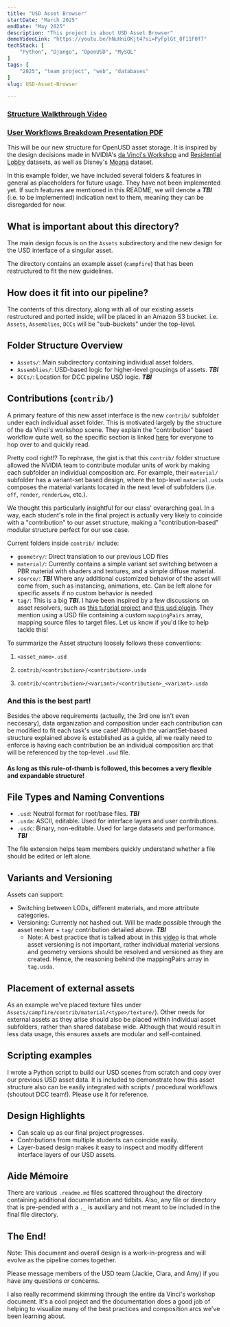 ```yaml
---
title: "USD Asset Browser"
startDate: "March 2025"
endDate: "May 2025"
description: "This project is about USD Asset Browser"
demoVideoLink: "https://youtu.be/hNuHniOKjt4?si=PyFplGt_8f11F0f7"
techStack: [
	"Python", "Django", "OpenUSD", "MySQL"
]
tags: [
	"2025", "team project", "web", "databases"
]
slug: USD-Asset-Browser

---
```


### [Structure Walkthrough Video](https://youtu.be/hNuHniOKjt4)

### [User Workflows Breakdown Presentation PDF](https://drive.google.com/file/d/1ZxiKbZk2xu4kw1len1eW1ywzZlvCVUjK/view?usp=sharing)

This will be our new structure for OpenUSD asset storage. It is inspired by the design decisions made in NVIDIA's [da Vinci's Workshop](https://docs.omniverse.nvidia.com/usd/latest/usd_content_samples/davinci_workshop.html) and [Residential Lobby](https://docs.omniverse.nvidia.com/usd/latest/usd_content_samples/res_lobby.html) datasets, as well as Disney's [Moana](https://disneyanimation.com/resources/moana-island-scene/) dataset.

In this example folder, we have included several folders & features in general as placeholders for future usage. They have not been implemented yet. If such features are mentioned in this README, we will denote a **_TBI_** (i.e. to be implemented) indication next to them, meaning they can be disregarded for now.

## What is important about this directory?

The main design focus is on the `Assets` subdirectory and the new design for the USD interface of a singular asset.

The directory contains an example asset (`campfire`) that has been restructured to fit the new guidelines.

## How does it fit into our pipeline?

The contents of this directory, along with all of our existing assets restructured and ported inside, will be placed in an Amazon S3 bucket. i.e. `Assets`, `Assemblies`, `DCCs` will be "sub-buckets" under the top-level.

## Folder Structure Overview

- `Assets/`: Main subdirectory containing individual asset folders.
- `Assemblies/`: USD-based logic for higher-level groupings of assets. **_TBI_**
- `DCCs/`: Location for DCC pipeline USD logic. **_TBI_**

## Contributions (`contrib/`)

A primary feature of this new asset interface is the new `contrib/` subfolder under each individual asset folder.
This is motivated largely by the structure of the da Vinci's workshop scene. They explain the "contribution" based workflow quite well, so the specific section is linked [here](https://docs.omniverse.nvidia.com/usd/latest/usd_content_samples/davinci_workshop.html#asset-composition-arcs) for everyone to hop over to and quickly read.

Pretty cool right!? To rephrase, the gist is that this `contrib/` folder structure allowed the NVIDIA team to contribute modular units of work by making each subfolder an individual composition arc. For example, their `material/` subfolder has a variant-set based design, where the top-level `material.usda` composes the material variants located in the next level of subfolders (i.e. `off`, `render`, `renderLow`, etc.).

We thought this particularly insightful for our class' overarching goal. In a way, each student's role in the final project is actually very likely to coincide with a "contribution" to our asset structure, making a "contribution-based" modular structure perfect for our use case.

Current folders inside `contrib/` include:

- `geometry/`: Direct translation to our previous LOD files
- `material/`: Currently contains a simple variant set switching between a PBR material with shaders and textures, and a simple diffuse material.
- `source/`: **_TBI_** Where any additional customized behavior of the asset will come from, such as instancing, animations, etc. Can be left alone for specific assets if no custom behavior is needed
- `tag/`: This is a big **_TBI_**. I have been inspired by a few discussions on asset resolvers, such as [this tutorial project](https://lucascheller.github.io/VFX-UsdAssetResolver/) and [this usd plugin](https://github.com/rodeofx/rdo_replace_resolver). They mention using a USD file containing a custom `mappingPairs` array, mapping source files to target files. Let us know if you'd like to help tackle this!

To summarize the Asset structure loosely follows these conventions:

1. `<asset_name>.usd`
2. `contrib/<contribution>/<contribution>.usda`

3. `contrib/<contribution>/<variant>/<contribution>_<variant>.usda`

### And this is the best part!

Besides the above requirements (actually, the 3rd one isn't even neccesary), data organization and composition under each contribution can be modified to fit each task's use case! Although the variantSet-based structure explained above is established as a guide, all we really need to enforce is having each contribution be an individual composition arc that will be referenced by the top-level `.usd` file.

#### As long as this rule-of-thumb is followed, this becomes a very flexible and expandable structure!

## File Types and Naming Conventions

- `.usd`: Neutral format for root/base files. **_TBI_**
- `.usda`: ASCII, editable. Used for interface layers and user contributions.
- `.usdc`: Binary, non-editable. Used for large datasets and performance. **_TBI_**

The file extension helps team members quickly understand whether a file should be edited or left alone.

## Variants and Versioning

Assets can support:

- Switching between LODs, different materials, and more attribute categories.
- Versioning: Currently not hashed out. Will be made possible through the asset reolver + `tag/` contribution detailed above. **_TBI_**
    - Note: A best practice that is talked about in this [video](https://youtu.be/YgVTS5oIJqM?si=3bUczCRT3axPE4JL&t=532) is that whole asset versioning is not important, rather individual material versions and geometry versions should be resolved and versioned as they are created. Hence, the reasoning behind the mappingPairs array in `tag.usda`.

## Placement of external assets

As an example we've placed texture files under `Assets/campfire/contrib/material/<type>/texture/`). Other needs for external assets as they arise should also be placed within individual asset subfolders, rather than shared database wide. Although that would result in less data usage, this ensures assets are modular and self-contained.

## Scripting examples

I wrote a Python script to build our USD scenes from scratch and copy over our previous USD asset data. It is included to demonstrate how this asset structure also can be easily integrated with scripts / procedural workflows (shoutout DCC team!). Please use it for reference.

## Design Highlights

- Can scale up as our final project progresses.
- Contributions from multiple students can coincide easily.
- Layer-based design makes it easy to inspect and modify different interface layers of our USD assets.

## Aide Mémoire

There are various `.readme.md` files scattered throughout the directory containing additional documentation and tidbits. Also, any file or directory that is pre-pended with a `._` is auxiliary and not meant to be included in the final file directory.

## The End!

Note: This document and overall design is a work-in-progress and will evolve as the pipeline comes together.

Please message members of the USD team (Jackie, Clara, and Amy) if you have any questions or concerns.

I also really recommend skimming through the entire da Vinci's workshop document. It's a cool project and the documentation does a good job of helping to visualize many of the best practices and composition arcs we've been learning about.
